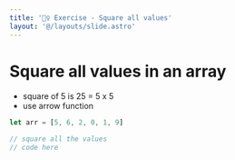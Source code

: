 ```yaml
---
title: '🏋️‍♀️ Exercise - Square all values'
layout: '@/layouts/slide.astro'
---
```


# Square all values in an array
* square of 5 is 25 = 5 x 5
* use arrow function

```javascript
let arr = [5, 6, 2, 0, 1, 9]

// square all the values
// code here
```